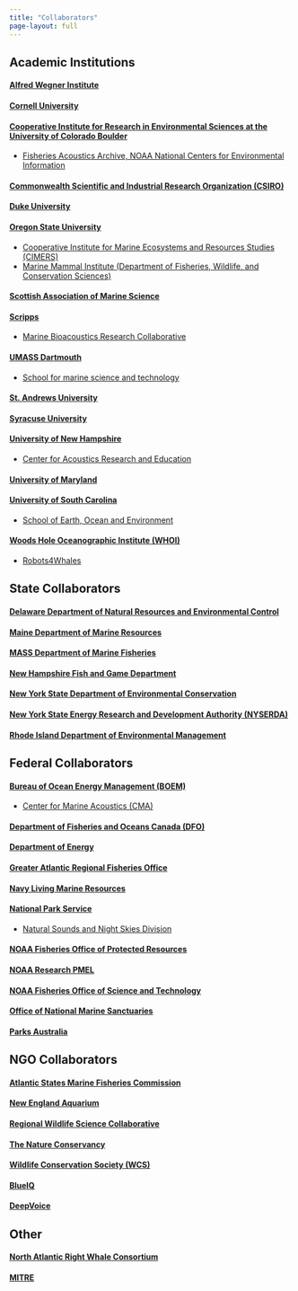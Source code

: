 ```yaml
---
title: "Collaborators"
page-layout: full
---
```


## Academic Institutions

#### [Alfred Wegner Institute](https://www.awi.de/en/)

#### [Cornell University](https://www.cornell.edu/)

#### [Cooperative Institute for Research in Environmental Sciences at the University of Colorado Boulder](https://cires.colorado.edu/)

-   [Fisheries Acoustics Archive, NOAA National Centers for Environmental Information](https://www.ncei.noaa.gov/maps/passive-acoustic-data/)

#### [Commonwealth Scientific and Industrial Research Organization (CSIRO)](https://www.csiro.au/en/)

#### [Duke University](https://duke.edu/)

#### [Oregon State University](https://oregonstate.edu/)

-   [Cooperative Institute for Marine Ecosystems and Resources Studies (CIMERS)](https://cimers.oregonstate.edu/)\
-   [Marine Mammal Institute (Department of Fisheries, Wildlife, and Conservation Sciences)](https://mmi.oregonstate.edu/)

#### [Scottish Association of Marine Science](https://www.sams.ac.uk/)

#### [Scripps](https://scripps.ucsd.edu/)

-   [Marine Bioacoustics Research Collaborative](https://mbarc.ucsd.edu/)

#### [UMASS Dartmouth](https://www.umassd.edu/)

-   [School for marine science and technology](https://www.umassd.edu/smast/)

#### [St. Andrews University](https://www.st-andrews.ac.uk/)

#### [Syracuse University](https://www.syracuse.edu/)

#### [University of New Hampshire](https://www.unh.edu/)

-   [Center for Acoustics Research and Education](https://eos.unh.edu/center-acoustics-research-education)

#### [University of Maryland](https://umd.edu/)

#### [University of South Carolina](https://sc.edu/)

-   [School of Earth, Ocean and Environment](https://sc.edu/study/colleges_schools/artsandsciences/earth_ocean_and_environment/our_people/directory/meyer-gutbrod_erin.php)

#### [Woods Hole Oceanographic Institute (WHOI)](https://www.whoi.edu/)

-   [Robots4Whales](https://robots4whales.whoi.edu/)

## State Collaborators

#### [Delaware Department of Natural Resources and Environmental Control](https://dnrec.delaware.gov/)

#### [Maine Department of Marine Resources](https://www.maine.gov/dmr/home)

#### [MASS Department of Marine Fisheries](https://www.mass.gov/orgs/division-of-marine-fisheries)

#### [New Hampshire Fish and Game Department](https://www.wildlife.nh.gov/)

#### [New York State Department of Environmental Conservation](https://dec.ny.gov/)

#### [New York State Energy Research and Development Authority (NYSERDA)](https://www.nyserda.ny.gov/)

#### [Rhode Island Department of Environmental Management](https://dem.ri.gov/natural-resources-bureau/fish-wildlife)

## Federal Collaborators

#### [Bureau of Ocean Energy Management (BOEM)](https://www.boem.gov/)

-   [Center for Marine Acoustics (CMA)](https://www.boem.gov/center-marine-acoustics)

#### [Department of Fisheries and Oceans Canada (DFO)](https://www.dfo-mpo.gc.ca/index-eng.html)

#### [Department of Energy](https://www.energy.gov/)

#### [Greater Atlantic Regional Fisheries Office](https://www.fisheries.noaa.gov/about/greater-atlantic-regional-fisheries-office)

#### [Navy Living Marine Resources](https://exwc.navfac.navy.mil/Products-and-Services/Environmental-Security/LMR/)

#### [National Park Service](https://www.nps.gov/index.htm)

-   [Natural Sounds and Night Skies Division](https://www.nps.gov/orgs/1050/index.htm)

#### [NOAA Fisheries Office of Protected Resources](https://www.fisheries.noaa.gov/about/office-protected-resources)

#### [NOAA Research PMEL](https://www.pmel.noaa.gov/)

#### [NOAA Fisheries Office of Science and Technology](https://www.fisheries.noaa.gov/about/office-science-and-technology)

#### [Office of National Marine Sanctuaries](https://sanctuaries.noaa.gov/)

#### [Parks Australia](https://parksaustralia.gov.au/)

## NGO Collaborators

#### [Atlantic States Marine Fisheries Commission](https://www.asmfc.org/)

#### [New England Aquarium](https://www.neaq.org/)

#### [Regional Wildlife Science Collaborative](https://rwsc.org/)

#### [The Nature Conservancy](https://www.nature.org/en-us/)

#### [Wildlife Conservation Society (WCS)](https://www.wcs.org/)

#### [BlueIQ](https://blueiq.us/)

#### [DeepVoice](https://www.deepvoicefoundation.com/)

## Other

#### [North Atlantic Right Whale Consortium](https://www.narwc.org/)

#### [MITRE](https://www.mitre.org/)
